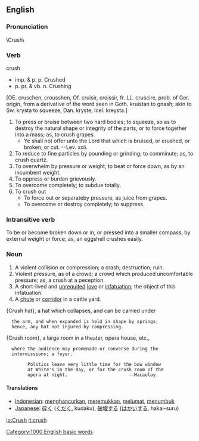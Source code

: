 ==English==

===Pronunciation===
\Crush\ 
===Verb===
crush
*imp. & p. p. Crushed
*p. pr. & vb. n. Crushing 

[OE. cruschen, crousshen, Of.
cruisir, croissir, fr. LL. cruscire, prob. of Ger. origin,
from a derivative of the word seen in Goth. kruistan to
gnash; akin to Sw. krysta to squeeze, Dan. kryste, Icel.
kreysta.]
# To press or bruise between two hard bodies; to squeeze, so as to destroy the natural shape or integrity of the parts, or to force together into a mass; as, to crush grapes.
#*Ye shall not offer unto the Lord that which is bruised, or crushed, or broken, or cut. --Lev. xxii.
#To reduce to fine particles by pounding or grinding; to comminute; as, to crush quartz.
# To overwhelm by pressure or weight; to beat or force down, as by an incumbent weight.
#To oppress or burden grievously.
#To overcome completely; to subdue totally.
#To crush out
#*To force out or separateby pressure, as juice from grapes.
#*To overcome or destroy completely; to suppress.

===Intransitive verb===
To be or become broken down or in, or pressed into a smaller
compass, by external weight or force; as, an eggshell crushes
easily.

===Noun===

# A violent collision or compression; a crash; destruction; ruin.
# Violent pressure, as of a crowd; a crowd which produced uncomfortable pressure; as, a crush at a peception.
#A short-lived and [[unrequited]] [[love]] or [[infatuation]]; the object of this infatuation.
#A [[chute]] or [[corridor]] in a cattle yard.

{Crush hat}, a hat which collapses, and can be carried under
   the arm, and when expanded is held in shape by springs;
   hence, any hat not injured by compressing.

{Crush room}, a large room in a theater, opera house, etc.,
   where the audience may promenade or converse during the
   intermissions; a foyer.

         Politics leave very little time for the bow window
         at White's in the day, or for the crush room of the
         opera at night.                       --Macaulay.

====Translations====
*[[Indonesian]]: [[hancur|menghancurkan]], [[remuk|meremukkan]], [[lumat|melumat]], [[tumbuk|menumbuk]]
*[[Japanese]]: [[砕く]] ([[くだく]], kudaku), [[破壊]]する ([[はかい]]する, hakai-suru)

{{webster}}
[[Category:1000 English basic words]]

[[io:Crush]]
[[it:crush]]